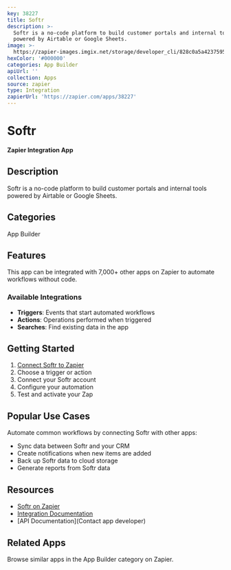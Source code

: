 ```yaml
---
key: 38227
title: Softr
description: >-
  Softr is a no-code platform to build customer portals and internal tools
  powered by Airtable or Google Sheets.
image: >-
  https://zapier-images.imgix.net/storage/developer_cli/828c0a5a42375951dc3890bc9247cb63.png?auto=format%2Ccompress&ixlib=python-3.0.0&q=50
hexColor: '#000000'
categories: App Builder
apiUrl: ''
collection: Apps
source: zapier
type: Integration
zapierUrl: 'https://zapier.com/apps/38227'
---
```

# Softr

**Zapier Integration App**

## Description

Softr is a no-code platform to build customer portals and internal tools powered by Airtable or Google Sheets.

## Categories

App Builder

## Features

This app can be integrated with 7,000+ other apps on Zapier to automate workflows without code.

### Available Integrations

- **Triggers**: Events that start automated workflows
- **Actions**: Operations performed when triggered
- **Searches**: Find existing data in the app

## Getting Started

1. [Connect Softr to Zapier](https://zapier.com/apps/38227)
2. Choose a trigger or action
3. Connect your Softr account
4. Configure your automation
5. Test and activate your Zap

## Popular Use Cases

Automate common workflows by connecting Softr with other apps:

- Sync data between Softr and your CRM
- Create notifications when new items are added
- Back up Softr data to cloud storage
- Generate reports from Softr data

## Resources

- [Softr on Zapier](https://zapier.com/apps/38227)
- [Integration Documentation](https://zapier.com/apps/38227/integrations)
- [API Documentation](Contact app developer)

## Related Apps

Browse similar apps in the App Builder category on Zapier.
